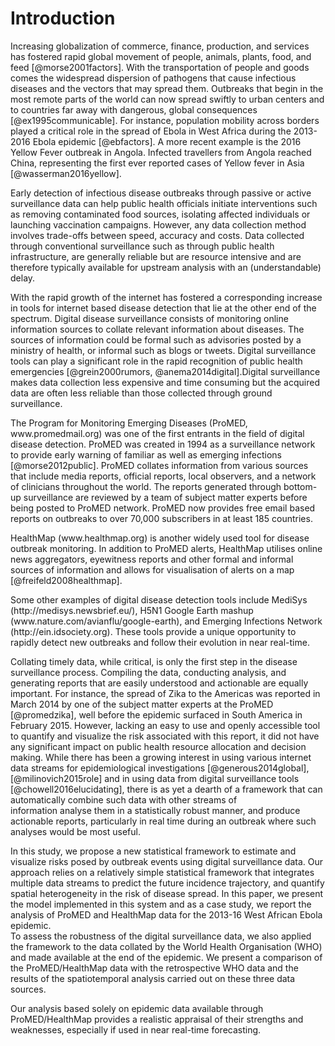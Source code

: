 # Introduction
Increasing globalization of 
commerce, finance, production, and services
has fostered rapid global movement of people, animals, plants, 
food, and feed [@morse2001factors]. With the transportation
of people and goods comes the widespread dispersion of pathogens 
that cause infectious diseases and
the vectors that may spread them. Outbreaks that 
begin in the most remote parts of the world can now
spread swiftly to urban centers and to countries far 
away with dangerous, global consequences [@ex1995communicable]. 
For instance, population mobility across borders played a critical
role in the spread of Ebola in West Africa during the 
2013-2016 Ebola epidemic [@ebfactors].
A more recent example is the 2016 Yellow Fever outbreak in 
Angola. Infected travellers from Angola reached China,
representing the first ever reported cases of Yellow fever in Asia
[@wasserman2016yellow].

Early detection of infectious disease outbreaks through passive or
active surveillance data can help public 
health officials initiate interventions such as 
removing contaminated food sources, isolating affected 
individuals or launching vaccination campaigns. However, 
any data collection method involves trade-offs between
speed, accuracy and costs. Data collected through
conventional surveillance such as through public health infrastructure,
are generally reliable but are resource intensive and are 
therefore typically available for upstream
analysis with an (understandable) delay.

With the rapid growth of the internet has fostered a
corresponding increase in tools for internet based 
disease detection that lie at the other end of the spectrum.
Digital disease surveillance consists of monitoring 
online information sources to collate relevant 
information about diseases. The sources of information 
could be formal such as advisories posted by a ministry of 
health, or informal such as blogs or tweets. Digital 
surveillance tools can play a significant role 
in the rapid recognition of public health emergencies
[@grein2000rumors, @anema2014digital].Digital 
surveillance makes data collection less expensive 
and time consuming but the acquired data are 
often less reliable than those collected through 
ground surveillance.


The Program for Monitoring Emerging Diseases 
(ProMED, www.promedmail.org) was 
one of the first entrants in the field of digital 
disease detection. ProMED was created in 1994 as a surveillance
network to provide early warning of familiar as well as emerging 
infections [@morse2012public]. ProMED collates information from 
various sources that include
media reports, official reports, local observers, and a network
of clinicians throughout the world. The reports generated through
bottom-up surveillance are reviewed by a team of subject matter
experts before being posted to ProMED network. ProMED now provides 
free email 
based reports on outbreaks to over 70,000 subscribers in at 
least 185 countries. 

HealthMap (www.healthmap.org) is another widely used 
tool for disease outbreak monitoring. 
In addition to ProMED alerts, HealthMap utilises online news 
aggregators, eyewitness reports and other formal and informal
sources of information and allows for visualisation of alerts 
on a map [@freifeld2008healthmap]. 

Some other examples of digital disease detection tools include 
MediSys (http://medisys.newsbrief.eu/), H5N1 Google Earth mashup
(www.nature.com/avianflu/google-earth), and Emerging Infections 
Network (http://ein.idsociety.org). These tools 
provide a unique opportunity to rapidly 
detect new outbreaks and follow their evolution in near 
real-time. 

Collating timely data, while critical, is only the first 
step in the disease surveillance process. Compiling the data, 
conducting analysis, and generating reports that are 
easily understood and actionable are equally important. 
For instance, the 
spread of Zika to the Americas was reported 
in March 2014 by one of the subject matter experts at the 
ProMED [@promedzika], 
well before the
epidemic surfaced in South America in February 2015.
However, lacking an easy to use and openly accessible tool 
to quantify and visualize the risk associated with this report, 
it did not have any 
significant impact on public health resource allocation and 
decision making.
While there has been a
growing interest in using various internet data streams for 
epidemiological investigations [@generous2014global], 
[@milinovich2015role] and 
in using data from digital surveillance 
tools [@chowell2016elucidating], 
there is as yet a dearth of a
framework that can automatically combine such data with other 
streams of  
information analyse them in a statistically robust manner, 
and produce actionable reports, particularly in real time 
during an outbreak where such analyses would be most useful.


In this study, we propose a new statistical framework
to estimate and visualize risks posed by
outbreak events using digital surveillance data. 
Our approach relies on a relatively simple statistical
framework that integrates multiple data streams to
predict the future incidence trajectory, and 
quantify spatial heterogeneity in the risk of disease spread. 
In this paper, we present the model implemented in this system and as
a case study, we report the analysis of  ProMED and HealthMap data
for the 2013-16 West African Ebola epidemic.  
To assess the robustness of the digital surveillance data, 
we also applied the framework to the data 
collated by the World Health Organisation (WHO) and made available at the end of the
epidemic. We present a comparison of the ProMED/HealthMap 
data with the retrospective WHO data and the results of 
the spatiotemporal analysis carried out on these three data sources.

Our analysis based solely on epidemic data 
available through ProMED/HealthMap provides a 
realistic appraisal of their strengths and 
weaknesses, especially if used in near real-time 
forecasting.
 




